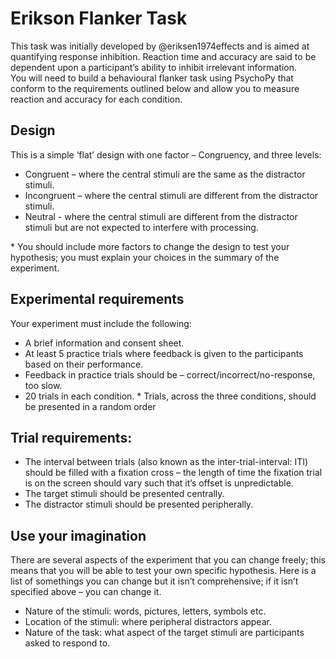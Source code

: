# Erikson Flanker Task{.unnumbered} 

This task was initially developed by @eriksen1974effects and is aimed at quantifying response inhibition. Reaction time and accuracy are said to be dependent upon a participant's ability to inhibit irrelevant information.\
You will need to build a behavioural flanker task using PsychoPy that conform to the requirements outlined below and allow you to measure reaction and accuracy for each condition.

## Design

This is a simple 'flat' design with one factor -- Congruency, and three levels:

-   Congruent -- where the central stimuli are the same as the distractor stimuli.
-   Incongruent -- where the central stimuli are different from the distractor stimuli.
-   Neutral - where the central stimuli are different from the distractor stimuli but are not expected to interfere with processing.

\* You should include more factors to change the design to test your hypothesis; you must explain your choices in the summary of the experiment.

## Experimental requirements

Your experiment must include the following:

-   A brief information and consent sheet.
-   At least 5 practice trials where feedback is given to the participants based on their performance.
-   Feedback in practice trials should be -- correct/incorrect/no-response, too slow.
-   20 trials in each condition. \* Trials, across the three conditions, should be presented in a random order

## Trial requirements:

-   The interval between trials (also known as the inter-trial-interval: ITI) should be filled with a fixation cross -- the length of time the fixation trial is on the screen should vary such that it's offset is unpredictable.
-   The target stimuli should be presented centrally.
-   The distractor stimuli should be presented peripherally.

## Use your imagination

There are several aspects of the experiment that you can change freely; this means that you will be able to test your own specific hypothesis. Here is a list of somethings you can change but it isn't comprehensive; if it isn't specified above -- you can change it.

-   Nature of the stimuli: words, pictures, letters, symbols etc.
-   Location of the stimuli: where peripheral distractors appear.
-   Nature of the task: what aspect of the target stimuli are participants asked to respond to.
